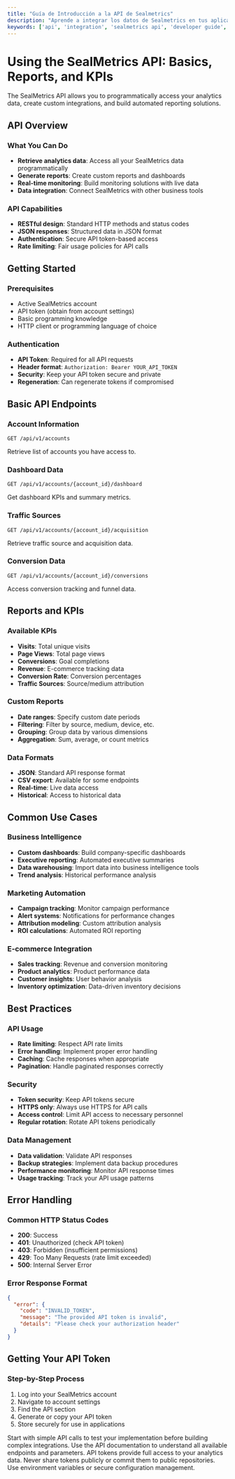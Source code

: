 ```yaml
---
title: "Guía de Introducción a la API de Sealmetrics"
description: "Aprende a integrar los datos de Sealmetrics en tus aplicaciones usando la API. Guía completa sobre endpoints, autenticación y mejores prácticas."
keywords: ['api', 'integration', 'sealmetrics api', 'developer guide', 'endpoints', 'authentication', 'reports', 'kpis', 'analytics api']
---
```


# Using the SealMetrics API: Basics, Reports, and KPIs

The SealMetrics API allows you to programmatically access your analytics data, create custom integrations, and build automated reporting solutions.

## API Overview

### What You Can Do

- **Retrieve analytics data**: Access all your SealMetrics data programmatically
- **Generate reports**: Create custom reports and dashboards
- **Real-time monitoring**: Build monitoring solutions with live data
- **Data integration**: Connect SealMetrics with other business tools

### API Capabilities

- **RESTful design**: Standard HTTP methods and status codes
- **JSON responses**: Structured data in JSON format
- **Authentication**: Secure API token-based access
- **Rate limiting**: Fair usage policies for API calls

## Getting Started

### Prerequisites

- Active SealMetrics account
- API token (obtain from account settings)
- Basic programming knowledge
- HTTP client or programming language of choice

### Authentication

- **API Token**: Required for all API requests
- **Header format**: `Authorization: Bearer YOUR_API_TOKEN`
- **Security**: Keep your API token secure and private
- **Regeneration**: Can regenerate tokens if compromised

## Basic API Endpoints

### Account Information

```
GET /api/v1/accounts
```

Retrieve list of accounts you have access to.

### Dashboard Data

```
GET /api/v1/accounts/{account_id}/dashboard
```

Get dashboard KPIs and summary metrics.

### Traffic Sources

```
GET /api/v1/accounts/{account_id}/acquisition
```

Retrieve traffic source and acquisition data.

### Conversion Data

```
GET /api/v1/accounts/{account_id}/conversions
```

Access conversion tracking and funnel data.

## Reports and KPIs

### Available KPIs

- **Visits**: Total unique visits
- **Page Views**: Total page views
- **Conversions**: Goal completions
- **Revenue**: E-commerce tracking data
- **Conversion Rate**: Conversion percentages
- **Traffic Sources**: Source/medium attribution

### Custom Reports

- **Date ranges**: Specify custom date periods
- **Filtering**: Filter by source, medium, device, etc.
- **Grouping**: Group data by various dimensions
- **Aggregation**: Sum, average, or count metrics

### Data Formats

- **JSON**: Standard API response format
- **CSV export**: Available for some endpoints
- **Real-time**: Live data access
- **Historical**: Access to historical data

## Common Use Cases

### Business Intelligence

- **Custom dashboards**: Build company-specific dashboards
- **Executive reporting**: Automated executive summaries
- **Data warehousing**: Import data into business intelligence tools
- **Trend analysis**: Historical performance analysis

### Marketing Automation

- **Campaign tracking**: Monitor campaign performance
- **Alert systems**: Notifications for performance changes
- **Attribution modeling**: Custom attribution analysis
- **ROI calculations**: Automated ROI reporting

### E-commerce Integration

- **Sales tracking**: Revenue and conversion monitoring
- **Product analytics**: Product performance data
- **Customer insights**: User behavior analysis
- **Inventory optimization**: Data-driven inventory decisions

## Best Practices

### API Usage

- **Rate limiting**: Respect API rate limits
- **Error handling**: Implement proper error handling
- **Caching**: Cache responses when appropriate
- **Pagination**: Handle paginated responses correctly

### Security

- **Token security**: Keep API tokens secure
- **HTTPS only**: Always use HTTPS for API calls
- **Access control**: Limit API access to necessary personnel
- **Regular rotation**: Rotate API tokens periodically

### Data Management

- **Data validation**: Validate API responses
- **Backup strategies**: Implement data backup procedures
- **Performance monitoring**: Monitor API response times
- **Usage tracking**: Track your API usage patterns

## Error Handling

### Common HTTP Status Codes

- **200**: Success
- **401**: Unauthorized (check API token)
- **403**: Forbidden (insufficient permissions)
- **429**: Too Many Requests (rate limit exceeded)
- **500**: Internal Server Error

### Error Response Format

```json
{
  "error": {
    "code": "INVALID_TOKEN",
    "message": "The provided API token is invalid",
    "details": "Please check your authorization header"
  }
}
```

## Getting Your API Token

### Step-by-Step Process

1. Log into your SealMetrics account
2. Navigate to account settings
3. Find the API section
4. Generate or copy your API token
5. Store securely for use in applications

Start with simple API calls to test your implementation before building complex integrations. Use the API documentation to understand all available endpoints and parameters. API tokens provide full access to your analytics data. Never share tokens publicly or commit them to public repositories. Use environment variables or secure configuration management.

